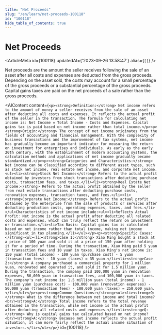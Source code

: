 ```yaml
---
title: "Net Proceeds"
slug: "/en/learn/net-proceeds-100118"
id: "100118"
hide_table_of_contents: true
---
```



# Net Proceeds

<ArticleMeta id={100118} updatedAt={'2023-09-26 13:58:47'} alias={`[]`} />
<div className='border-solid border-b border-t-0 my-4 border-[var(--ifm-color-gray-300)]' />

Net proceeds are the amount the seller receives following the sale of an asset after all costs and expenses are deducted from the gross proceeds. Depending on the asset sold, the costs may account for a small percentage of the gross proceeds or a substantial percentage of the gross proceeds. Capital gains taxes are paid on the net proceeds of a sale rather than the gross proceeds.

<AIContent content={`<p><strong>Definition:</strong> Net income refers to the amount of money a seller receives from the sale of an asset after deducting all costs and expenses. It reflects the actual profit of the seller in the transaction. The formula for calculating net income is: Net Income = Total Income - Costs and Expenses. Capital gains tax is paid based on net income rather than total income.</p><p><strong>Origin:</strong> The concept of net income originates from the fields of accounting and financial management. With the complexity of business transactions and the improvement of tax systems, net income has gradually become an important indicator for measuring the return on investment for enterprises and individuals. As early as the early 20th century, with the establishment of modern accounting systems, the calculation methods and applications of net income gradually became standardized.</p><p><strong>Categories and Characteristics:</strong> Net income can be classified according to different asset types, such as stock net income, real estate net income, and corporate net income.<ul><li><strong>Stock Net Income:</strong> Refers to the actual profit obtained by investors from stock transactions after deducting purchase costs, transaction fees, and taxes.</li><li><strong>Real Estate Net Income:</strong> Refers to the actual profit obtained by the seller from real estate transactions after deducting purchase costs, renovation expenses, transaction taxes, and fees.</li><li><strong>Corporate Net Income:</strong> Refers to the actual profit obtained by the enterprise from the sale of products or services after deducting production costs, operating expenses, taxes, and fees.</li></ul>Characteristics of net income include:<ul><li>Reflects Actual Profit: Net income is the actual profit after deducting all related costs and expenses, which can truly reflect the return on investment or transaction.</li><li>Tax Basis: Capital gains tax is calculated based on net income rather than total income, making net income significant in tax planning.</li></ul></p><p><strong>Specific Cases:</strong><ul><li><strong>Case 1:</strong> Xiao Ming bought a stock at a price of 100 yuan and sold it at a price of 150 yuan after holding it for a period of time. During the transaction, Xiao Ming paid 5 yuan in transaction fees and 10 yuan in taxes. Xiao Ming's net income is: 150 yuan (total income) - 100 yuan (purchase cost) - 5 yuan (transaction fees) - 10 yuan (taxes) = 35 yuan.</li><li><strong>Case 2:</strong> A company purchased a commercial property for 1 million yuan, renovated and operated it, and sold it for 1.5 million yuan. During the transaction, the company paid 100,000 yuan in renovation expenses, 50,000 yuan in transaction fees, and 100,000 yuan in taxes. The company's net income is: 1.5 million yuan (total income) - 1 million yuan (purchase cost) - 100,000 yuan (renovation expenses) - 50,000 yuan (transaction fees) - 100,000 yuan (taxes) = 250,000 yuan.</li></ul></p><p><strong>Common Questions:</strong><ul><li><strong>Q:</strong> What is the difference between net income and total income?<br/><strong>A:</strong> Total income refers to the total revenue obtained in the transaction, while net income is the actual profit after deducting all related costs and expenses.</li><li><strong>Q:</strong> Why is capital gains tax calculated based on net income?<br/><strong>A:</strong> Because net income reflects the actual profit situation, it can more fairly reflect the actual income situation of investors.</li></ul></p>`} id={100118} />
